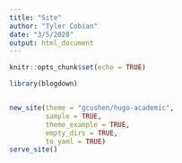 ```yaml
---
title: "Site"
author: "Tyler Cobian"
date: "3/5/2020"
output: html_document
---
```


```r
knitr::opts_chunk$set(echo = TRUE)
```

```r
library(blogdown)


new_site(theme = "gcushen/hugo-academic", 
         sample = TRUE, 
         theme_example = TRUE, 
         empty_dirs = TRUE,
         to_yaml = TRUE)
serve_site()

```

